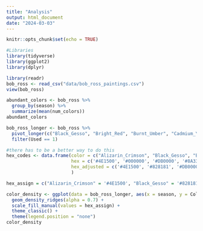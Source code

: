 ```yaml
---
title: "Analysis"
output: html_document
date: "2024-03-03"
---
```


```r
knitr::opts_chunk$set(echo = TRUE)
```

```r
#Libraries
library(tidyverse)
library(ggplot2)
library(dplyr)
```



```r
library(readr)
bob_ross <- read_csv("data/bob_ross_paintings.csv")
view(bob_ross)
```

```r
abundant_colors <- bob_ross %>%
  group_by(season) %>%
  summarize(mean(num_colors))
abundant_colors
```

```r
bob_ross_longer <- bob_ross %>%
  pivot_longer(c("Black_Gesso", "Bright_Red", "Burnt_Umber", "Cadmium_Yellow", "Dark_Sienna", "Indian_Red", "Indian_Yellow", "Liquid_Black", "Liquid_Clear", "Midnight_Black", "Phthalo_Blue", "Phthalo_Green", "Prussian_Blue", "Sap_Green", "Titanium_White", "Van_Dyke_Brown", "Yellow_Ochre", "Alizarin_Crimson"), names_to = "Color", values_to = "Used") %>%
  filter(Used == 1) 

#there has to be a better way to do this 
hex_codes <- data.frame(color = c("Alizarin_Crimson", "Black_Gesso", "Bright_Red", "Burnt_Umber", "Cadmium_Yellow", "Dark_Sienna", "Indian_Yellow", "Liquid_Black", "Liquid_Clear", "Midnight_Black", "Phthalo_Blue", "Phthalo_Green", "Prussian_Blue", "Sap_Green", "Titanium_White", "Van_Dyke_Brown", "Yellow_Ochre"), 
                        hex = c('#4E1500', '#000000', '#DB0000', '#8A3324', '#FFEC00', '#5F2E1F', '#FFB800', '#000000', '#FFFFFF', '#000000', '#0C0040', '#102E3C', '#021E44', '#0A3410', '#FFFFFF', '#221B15', '#C79B00'), 
                        hex_adjusted = c('#4E1500', '#828181', '#DB0000', '#8A3324', '#FFEC00', '#5F2E1F', '#FFB800', '#C9C8C8', '#D8F8FD', '#000000', '#3115AD', '#2281AD', '#064AA6', '#187525', '#FFFFFF', '#624428', '#C79B00')
                        )

hex_assign = c("Alizarin_Crimson" = '#4E1500', "Black_Gesso" = '#828181', "Bright_Red" = '#DB0000', "Burnt_Umber" = '#8A3324', "Cadmium_Yellow" = '#FFEC00', "Dark_Sienna" = '#5F2E1F', "Indian_Yellow" = '#FFB800', "Liquid_Black" = '#C9C8C8', "Liquid_Clear" = '#D8F8FD', "Midnight_Black" = '#000000', "Phthalo_Blue" = '#3115AD', "Phthalo_Green" = '#2281AD', "Prussian_Blue" = '#064AA6', "Sap_Green" = '#187525', "Titanium_White" = '#FFFFFF', "Van_Dyke_Brown" = '#624428', "Yellow_Ochre" = '#C79B00')

color_density <- ggplot(data = bob_ross_longer, aes(x = season, y = Color, fill = Color)) +
  geom_density_ridges(alpha = 0.7) +
  scale_fill_manual(values = hex_assign) +
  theme_classic() +
  theme(legend.position = "none")
color_density
```






